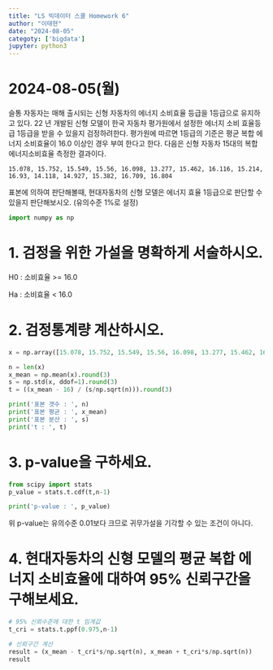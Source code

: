 ```yaml
---
title: "LS 빅데이터 스쿨 Homework 6"
author: "이태현"
date: "2024-08-05"
categoty: ['bigdata']
jupyter: python3
---
```

# 2024-08-05(월)
슬통 자동자는 매해 출시되는 신형 자동차의 에너지 소비효율 등급을 1등급으로 유지하고 있다. 22 년 개발된 신형 모델이 한국 자동차 평가원에서 설정한 에너지 소비 효율등급 1등급을 받을 수 있을지 검정하려한다. 평가원에 따르면 1등급의 기준은 평균 복합 에너지 소비효율이 16.0 이상인 경우 부여 한다고 한다. 다음은 신형 자동차 15대의 복합 에너지소비효율 측정한 결과이다. 

`15.078, 15.752, 15.549, 15.56, 16.098, 13.277, 15.462, 16.116, 15.214, 16.93, 14.118, 14.927, 15.382, 16.709, 16.804`

표본에 의하여 판단해볼때, 현대자동차의 신형 모델은 에너지 효율 1등급으로 판단할 수 있을지 판단해보시오. (유의수준 1%로 설정) 

```python
import numpy as np
```

# 1. 검정을 위한 가설을 명확하게 서술하시오.
H0 : 소비효율 >= 16.0

Ha : 소비효율 < 16.0


# 2. 검정통계량 계산하시오.
```python
x = np.array([15.078, 15.752, 15.549, 15.56, 16.098, 13.277, 15.462, 16.116, 15.214, 16.93, 14.118, 14.927,15.382, 16.709, 16.804])

n = len(x)
x_mean = np.mean(x).round(3)
s = np.std(x, ddof=1).round(3)
t = ((x_mean - 16) / (s/np.sqrt(n))).round(3)

print('표본 갯수 : ', n)
print('표본 평균 : ', x_mean)
print('표본 분산 : ', s)
print('t : ', t)

```
# 3. p‑value을 구하세요.
```python
from scipy import stats
p_value = stats.t.cdf(t,n-1)

print('p-value : ', p_value)
```
위 p-value는 유의수준 0.01보다 크므로 귀무가설을 기각할 수 있는 조건이 아니다.


# 4. 현대자동차의 신형 모델의 평균 복합 에너지 소비효율에 대하여 95% 신뢰구간을 구해보세요.
```python
# 95% 신뢰수준에 대한 t 임계값
t_cri = stats.t.ppf(0.975,n-1)

# 신뢰구간 계산
result = (x_mean - t_cri*s/np.sqrt(n), x_mean + t_cri*s/np.sqrt(n))
result
```


